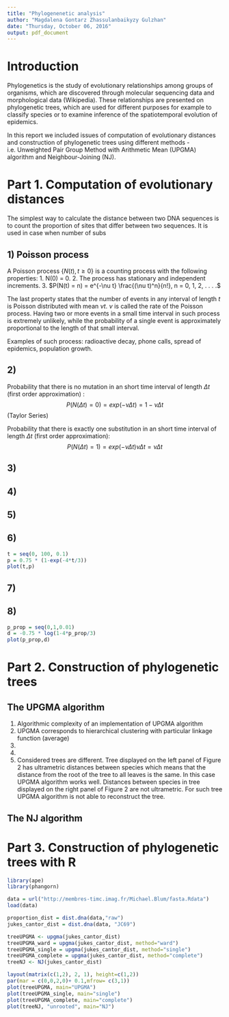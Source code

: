 ```yaml
---
title: "Phylogenenetic analysis"
author: "Magdalena Gontarz Zhassulanbaikyzy Gulzhan"
date: "Thursday, October 06, 2016"
output: pdf_document
---
```


# Introduction
Phylogenetics is the study of evolutionary relationships among groups of organisms,
which are discovered through molecular sequencing data and morphological data (Wikipedia).
These relationships are presented on phylogenetic trees, which are used for different purposes 
for example to classify species or to examine inference of the spatiotemporal evolution of epidemics.

In this report we included issues of computation of evolutionary distances and construction of phylogenetic trees using different methods  - i.e. Unweighted Pair Group Method with Arithmetic Mean (UPGMA) algorithm and Neighbour-Joining (NJ).

# Part 1. Computation of evolutionary distances

The simplest way to calculate the distance between two DNA sequences is to count the proportion of sites that differ between two sequences. It is used in case when number of subs

## 1) Poisson process
A Poisson process \{$N(t), t \geqslant 0$\} is a counting process with the following
properties:
1. N(0) = 0.
2. The process has stationary and independent increments.
3. $P(N(t) = n) = e^{-\nu t} \frac{(\nu t)^n}{n!}, n = 0, 1, 2, . . . .$

The last property states that the number of events in any interval
of length $t$ is Poisson distributed with mean $\nu t$. $\nu$ is called the rate
of the Poisson process. Having two or more events in a small time interval in such process
is extremely unlikely, while the probability of a single event is approximately
proportional to the length of that small interval.

Examples of such process: radioactive decay, phone calls, spread of epidemics, population growth.

## 2)
Probability that there is no mutation in an short time interval of length $\Delta t$ (first order approximation) :
$$P(N(\Delta t)=0) = exp(-\nu \Delta t) = 1- \nu \Delta t $$(Taylor Series)

Probability that there is exactly one substitution in an short time interval of length $\Delta t$ (first order approximation):
$$P(N(\Delta t)=1) = exp(-\nu \Delta t) \nu \Delta t = \nu \Delta t $$


## 3)

## 4)

## 5)


## 6)

```r
t = seq(0, 100, 0.1)
p = 0.75 * (1-exp(-4*t/3))
plot(t,p)

```

## 7)


## 8)
```r
p_prop = seq(0,1,0.01)
d = -0.75 * log(1-4*p_prop/3)
plot(p_prop,d)
```

# Part 2. Construction of phylogenetic trees

## The UPGMA algorithm

1. Algorithmic complexity of an implementation of UPGMA algorithm
2. UPGMA corresponds to hierarchical clustering with particular linkage function (average)
3.
4.
5. Considered trees are different. Tree displayed on the left panel of Figure 2 has ultrametric distances between species which means that the distance from the root of the tree to all leaves is the same. In this case UPGMA algorithm works well.
Distances between species in tree displayed on the right panel of Figure 2 are not ultrametric. For such tree UPGMA algorithm is not able to reconstruct the tree.

## The NJ algorithm


# Part 3. Construction of phylogenetic trees with R


```r
library(ape)
library(phangorn)

data = url("http://membres-timc.imag.fr/Michael.Blum/fasta.Rdata")
load(data)

proportion_dist = dist.dna(data,"raw")
jukes_cantor_dist = dist.dna(data, "JC69")

treeUPGMA <- upgma(jukes_cantor_dist)
treeUPGMA_ward = upgma(jukes_cantor_dist, method="ward")
treeUPGMA_single = upgma(jukes_cantor_dist, method="single")
treeUPGMA_complete = upgma(jukes_cantor_dist, method="complete")
treeNJ <- NJ(jukes_cantor_dist)

layout(matrix(c(1,2), 2, 1), height=c(1,2))
par(mar = c(0,0,2,0)+ 0.1,mfrow= c(3,1))
plot(treeUPGMA, main="UPGMA")
plot(treeUPGMA_single, main="single")
plot(treeUPGMA_complete, main="complete")
plot(treeNJ, "unrooted", main="NJ")




```



